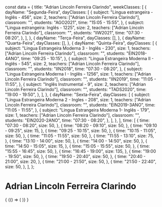 const data = {
  title: "Adrian Lincoln Ferreira Clarindo",
  weekClasses: [
    {
      dayName: "Segunda-Feira",
      dayClasses: [
        {
          subject: "Língua estrangeira - Inglês - 456",
          size: 2,
          teachers: ["Adrian Lincoln Ferreira Clarindo"],
          classroom: "",
          students: "AGO2021",
          time: "15:05 - 15:55",
        },
        {
          subject: "Lingua estrangeira: Inglês - 1225",
          size: 2,
          teachers: ["Adrian Lincoln Ferreira Clarindo"],
          classroom: "",
          students: "IIW2021",
          time: "07:30 - 08:20",
        },
      ],
    },
    {
      dayName: "Terça-Feira",
      dayClasses: [],
    },
    {
      dayName: "Quarta-Feira",
      dayClasses: [],
    },
    {
      dayName: "Quinta-Feira",
      dayClasses: [
        {
          subject: "Lingua Estrangeira Moderna 3 - Inglês - 230",
          size: 1,
          teachers: ["Adrian Lincoln Ferreira Clarindo"],
          classroom: "",
          students: "EIN2018-4ANO",
          time: "09:25 - 10:15",
        },
        {
          subject: "Língua Estrangeira Moderna II - Inglês - 545",
          size: 2,
          teachers: ["Adrian Lincoln Ferreira Clarindo"],
          classroom: "",
          students: "IIN2018",
          time: "07:30 - 08:20",
        },
        {
          subject: "Lingua Estrangeira Moderna I - Inglês - 1256",
          size: 1,
          teachers: ["Adrian Lincoln Ferreira Clarindo"],
          classroom: "",
          students: "IIN2019",
          time: "11:05 - 11:55",
        },
        {
          subject: "Inglês Instrumental - 9",
          size: 2,
          teachers: ["Adrian Lincoln Ferreira Clarindo"],
          classroom: "",
          students: "TADS2020",
          time: "19:00 - 19:50",
        },
      ],
    },
    {
      dayName: "Sexta-Feira",
      dayClasses: [
        {
          subject: "Língua Estrangeira Moderna 2 - Ingles - 208",
          size: 1,
          teachers: ["Adrian Lincoln Ferreira Clarindo"],
          classroom: "",
          students: "EIN2019-3ANO",
          time: "11:05 - 11:55",
        },
        {
          subject: "Lingua Estrangeira Moderna 1- Inglês - 179",
          size: 1,
          teachers: ["Adrian Lincoln Ferreira Clarindo"],
          classroom: "",
          students: "EIN2020-2ANO",
          time: "07:30 - 08:20",
        },
      ],
    },
  ],
  time: [
    {
      time: "07:30 - 08:20",
      size: 50,
    },
    {
      time: "08:20 - 09:10",
      size: 50,
    },
    {
      time: "09:10 - 09:25",
      size: 15,
    },
    {
      time: "09:25 - 10:15",
      size: 50,
    },
    {
      time: "10:15 - 11:05",
      size: 50,
    },
    {
      time: "11:05 - 11:55",
      size: 50,
    },
    {
      time: "11:55 - 13:10",
      size: 75,
    },
    {
      time: "13:10 - 14:00",
      size: 50,
    },
    {
      time: "14:00 - 14:50",
      size: 50,
    },
    {
      time: "14:50 - 15:05",
      size: 15,
    },
    {
      time: "15:05 - 15:55",
      size: 50,
    },
    {
      time: "15:55 - 16:45",
      size: 50,
    },
    {
      time: "16:45 - 19:00",
      size: 135,
    },
    {
      time: "19:00 - 19:50",
      size: 50,
    },
    {
      time: "19:50 - 20:40",
      size: 50,
    },
    {
      time: "20:40 - 21:00",
      size: 20,
    },
    {
      time: "21:00 - 21:50",
      size: 50,
    },
    {
      time: "21:50 - 22:40",
      size: 50,
    },
  ],
};

# Adrian Lincoln Ferreira Clarindo

<div>
  {
    <BrowserOnly>
      {() => (
        <Grid
          title={data.title}
          weekClasses={data.weekClasses}
          time={data.time}
        />
      )}
    </BrowserOnly>
  }
</div>
